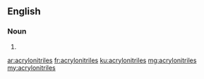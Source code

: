 ==English==

===Noun===
{{head|en|noun plural form}}

# {{plural of|acrylonitrile|lang=en}}

[[ar:acrylonitriles]]
[[fr:acrylonitriles]]
[[ku:acrylonitriles]]
[[mg:acrylonitriles]]
[[my:acrylonitriles]]